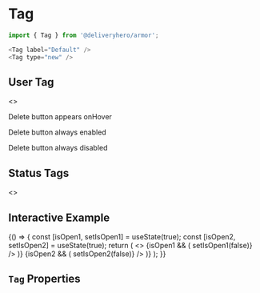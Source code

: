 

<Meta title="Components/Tag" component={Tag} />

# Tag

```js
import { Tag } from '@deliveryhero/armor';

<Tag label="Default" />
<Tag type="new" />
```

## User Tag

<Preview>
    <Story name="UserTag" height="300px">
        <>
            <GroupHelper gap={2}>
                <p>Delete button appears onHover</p>
                <Tag label="Default" />
            </GroupHelper>
            <GroupHelper gap={2}>
                <p>Delete button always enabled</p>
                <Tag
                    label="Default"
                    deleteOption="enabled"
                />
            </GroupHelper>
            <GroupHelper gap={2}>
                <p>Delete button always disabled</p>
                <Tag label="Default" deleteOption="disabled" />
            </GroupHelper>
        </>
    </Story>
</Preview>

## Status Tags

<Preview>
    <Story name="StatusTags" height="140px">
        <>
            <GroupHelper gap={2}>
                <Tag type="approved" />
                <Tag type="denied" />
                <Tag type="new" />
            </GroupHelper>
        </>
    </Story>
</Preview>

## Interactive Example

<Preview>
    <Story name="InteractiveExample" height="140px">
        {() => {
const [isOpen1, setIsOpen1] = useState(true);
const [isOpen2, setIsOpen2] = useState(true);
return (
    <>
        <GroupHelper gap={2}>
            {isOpen1 && (
                <Tag
                    label="Close me"
                    deleteOption="enabled"
                    onClose={() => setIsOpen1(false)}
                />
            )}
            {isOpen2 && (
                <Tag label="Close me" onClose={() => setIsOpen2(false)} />
            )}
        </GroupHelper>
    </>
);
        }}
    </Story>
</Preview>

## `Tag` Properties

<Props of={Tag} />

